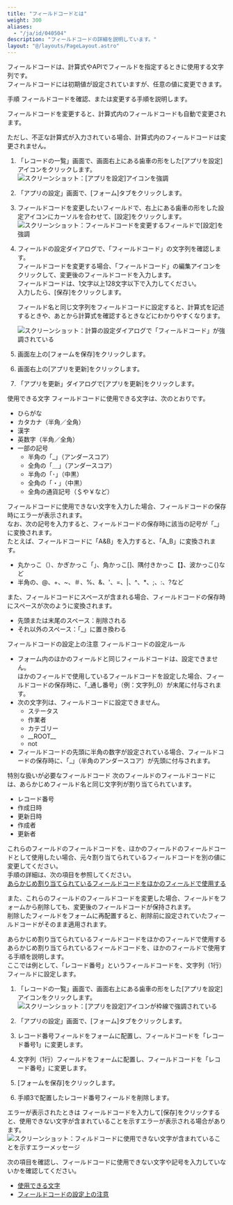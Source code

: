 ```yaml
---
title: "フィールドコードとは"
weight: 300
aliases:
  - "/ja/id/040504"
description: "フィールドコードの詳細を説明しています。"
layout: "@/layouts/PageLayout.astro"
---
```




フィールドコードは、計算式やAPIでフィールドを指定するときに使用する文字列です。  
フィールドコードには初期値が設定されていますが、任意の値に変更できます。

<Heading id="autocalc_fieldcode_10">手順</Heading>
フィールドコードを確認、または変更する手順を説明します。

<Note>


フィールドコードを変更すると、計算式内のフィールドコードも自動で変更されます。  

ただし、不正な計算式が入力されている場合、計算式内のフィールドコードは変更されません。


</Note>

1. 「レコードの一覧」画面で、画面右上にある歯車の形をした[アプリを設定]アイコンをクリックします。  
   <Img src="/k/kintone/img/settings_new_icon.png" alt="スクリーンショット：[アプリを設定]アイコンを強調" />

1. 「アプリの設定」画面で、[フォーム]タブをクリックします。

1. フィールドコードを変更したいフィールドで、右上にある歯車の形をした設定アイコンにカーソルを合わせて、[設定]をクリックします。  
   <Img src="/k/kintone/img-ja/fieldcode_img3.png" alt="スクリーンショット：フィールドコードを変更するフィールドで[設定]を強調" />

1. フィールドの設定ダイアログで、「フィールドコード」の文字列を確認します。  
  フィールドコードを変更する場合、「フィールドコード」の編集アイコンをクリックして、変更後のフィールドコードを入力します。  
  フィールドコードは、1文字以上128文字以下で入力してください。  
  入力したら、[保存]をクリックします。

   <Hint>

   フィールド名と同じ文字列をフィールドコードに設定すると、計算式を記述するときや、あとから計算式を確認するときなどにわかりやすくなります。

   
   </Hint>

   <Img src="/k/kintone/img-ja/fieldcode_img4.png" alt="スクリーンショット：計算の設定ダイアログで「フィールドコード」が強調されている" />

1. 画面左上の[フォームを保存]をクリックします。

1. 画面右上の[アプリを更新]をクリックします。

1. 「アプリを更新」ダイアログで[アプリを更新]をクリックします。

<Heading id="autocalc_fieldcode_20">使用できる文字</Heading>
フィールドコードに使用できる文字は、次のとおりです。

* ひらがな
* カタカナ（半角／全角）
* 漢字
* 英数字（半角／全角）
* 一部の記号
  * 半角の「_」（アンダースコア）
  * 全角の「＿」（アンダースコア）
  * 半角の「･」（中黒）
  * 全角の「・」（中黒）
  * 全角の通貨記号（＄や￥など）

フィールドコードに使用できない文字を入力した場合、フィールドコードの保存時にエラーが表示されます。  
なお、次の記号を入力すると、フィールドコードの保存時に該当の記号が「_」に変換されます。  
たとえば、フィールドコードに「A&B」を入力すると、「A_B」に変換されます。

* 丸かっこ（）、かぎかっこ「」、角かっこ[]、隅付きかっこ【】、波かっこ{}など
* 半角の、@、+、~、＃、%、&、'、=、|、^、\*、;、:、?など

また、フィールドコードにスペースが含まれる場合、フィールドコードの保存時にスペースが次のように変換されます。

* 先頭または末尾のスペース：削除される
* それ以外のスペース：「_」に置き換わる

<Heading id="autocalc_fieldcode_30">フィールドコードの設定上の注意</Heading>
<Heading level={3} id="autocalc_fieldcode_3010">フィールドコードの設定ルール</Heading>
* フォーム内のほかのフィールドと同じフィールドコードは、設定できません。  
  ほかのフィールドで使用しているフィールドコードを設定した場合、フィールドコードの保存時に、「_通し番号」（例：文字列_0）が末尾に付与されます。
* 次の文字列は、フィールドコードに設定できません。
  * ステータス
  * 作業者
  * カテゴリー
  * \_\_ROOT\_\_
  * not
* フィールドコードの先頭に半角の数字が設定されている場合、フィールドコードの保存時に、「_」（半角のアンダースコア）が先頭に付与されます。

<Heading level={3} id="autocalc_fieldcode_3020">特別な扱いが必要なフィールドコード</Heading>
次のフィールドのフィールドコードには、あらかじめフィールド名と同じ文字列が割り当てられています。

* レコード番号
* 作成日時
* 更新日時
* 作成者
* 更新者

これらのフィールドのフィールドコードを、ほかのフィールドのフィールドコードとして使用したい場合、元々割り当てられているフィールドコードを別の値に変更してください。  
手順の詳細は、次の項目を参照してください。  
[あらかじめ割り当てられているフィールドコードをほかのフィールドで使用する](#autocalc_fieldcode_40)

また、これらのフィールドのフィールドコードを変更した場合、フィールドをフォームから削除しても、変更後のフィールドコードが保持されます。  
削除したフィールドをフォームに再配置すると、削除前に設定されていたフィールドコードがそのまま適用されます。

<Heading id="autocalc_fieldcode_40">あらかじめ割り当てられているフィールドコードをほかのフィールドで使用する</Heading>
あらかじめ割り当てられているフィールドコードを、ほかのフィールドで使用する手順を説明します。  
ここでは例として、「レコード番号」というフィールドコードを、文字列（1行）フィールドに設定します。

1. 「レコードの一覧」画面で、画面右上にある歯車の形をした[アプリを設定]アイコンをクリックします。  
   <Img src="/k/kintone/img/settings_new_icon.png" alt="スクリーンショット：[アプリを設定]アイコンが枠線で強調されている" />

1. 「アプリの設定」画面で、[フォーム]タブをクリックします。

1. レコード番号フィールドをフォームに配置し、フィールドコードを「レコード番号1」に変更します。

1. 文字列（1行）フィールドをフォームに配置し、フィールドコードを「レコード番号」に変更します。

1. [フォームを保存]をクリックします。

1. 手順3で配置したレコード番号フィールドを削除します。

<Heading id="autocalc_fieldcode_50">エラーが表示されたときは</Heading>
フィールドコードを入力して[保存]をクリックすると、使用できない文字が含まれていることを示すエラーが表示される場合があります。
<Img src="/k/kintone/img-ja/fieldcode_01.png" alt="スクリーンショット：フィルドコードに使用できない文字が含まれていることを示すエラーメッセージ" />

次の項目を確認し、フィールドコードに使用できない文字や記号を入力していないかを確認してください。

* [使用できる文字](#autocalc_fieldcode_20)
* [フィールドコードの設定上の注意](#autocalc_fieldcode_30)
